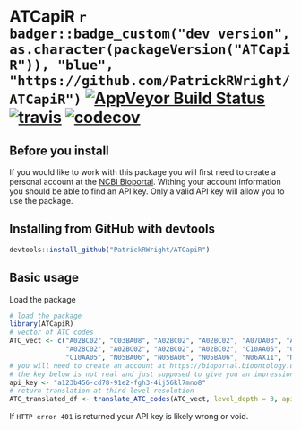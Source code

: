 
<!-- README.md is generated from README.Rmd. Please edit that file -->

# ATCapiR `r badger::badge_custom("dev version", as.character(packageVersion("ATCapiR")), "blue", "https://github.com/PatrickRWright/ATCapiR")` [![AppVeyor Build Status](https://ci.appveyor.com/api/projects/status/github/PatrickRWright/ATCapiR?branch=master&svg=true)](https://ci.appveyor.com/project/PatrickRWright/ATCapiR) [![travis](https://api.travis-ci.com/PatrickRWright/ATCapiR.svg?branch=master)](https://api.travis-ci.com/PatrickRWright/ATCapiR.svg?branch=master) [![codecov](https://codecov.io/github/PatrickRWright/ATCapiR/branch/master/graphs/badge.svg)](https://codecov.io/github/PatrickRWright/ATCapiR)

## Before you install

If you would like to work with this package you will first need to create a personal account at
the [NCBI Bioportal](https://bioportal.bioontology.org/). Withing your account information you should
be able to find an API key. Only a valid API key will allow you to use the package.

## Installing from GitHub with devtools

```r
devtools::install_github("PatrickRWright/ATCapiR")
```

## Basic usage
Load the package
```r
# load the package
library(ATCapiR)
# vector of ATC codes
ATC_vect <- c("A02BC02", "C03BA08", "A02BC02", "A02BC02", "A07DA03", "A07DA03",
              "A02BC02", "A02BC02", "A02BC02", "A02BC02", "C10AA05", "C10AA05",
              "C10AA05", "N05BA06", "N05BA06", "N05BA06", "N06AX11", "N06AX11")
# you will need to create an account at https://bioportal.bioontology.org/ to receive an api_key
# the key below is not real and just supposed to give you an impression of the format
api_key <- "a123b456-cd78-91e2-fgh3-4ij56kl7mno8"
# return translation at third level resolution
ATC_translated_df <- translate_ATC_codes(ATC_vect, level_depth = 3, api_key = api_key)
```

If `HTTP error 401` is returned your API key is likely wrong or void.
